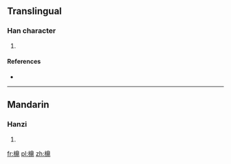 ==Translingual==

===Han character===
{{Han char|rn=75|rad=木|as=13|sn=17|four=|canj=DBUL}}

# {{defn|Han|sort=木13}}

====References====
* {{Han ref|kx=0557.060|dkj=15671|dj=0946.140|hdz=21291.120|uh=6A99|ud=27289}}

----

==Mandarin==

===Hanzi===
{{cmn-hanzi|pin=[[dǐng]] ([[ding3]])|wg=ting<sup>3</sup>}}

# {{defn|lang=cmn|sort=木13}}

[[fr:檙]]
[[pl:檙]]
[[zh:檙]]